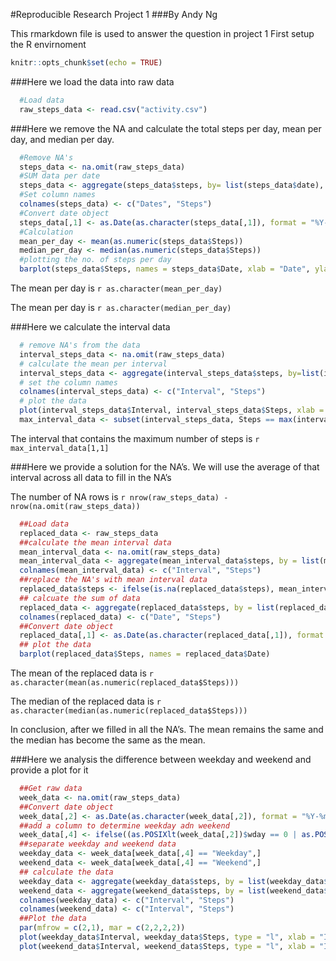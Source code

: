 #Reproducible Research Project 1
###By Andy Ng

This rmarkdown file is used to answer the question in project 1
First setup the R envirnoment
```{r setup, include=FALSE}
knitr::opts_chunk$set(echo = TRUE)
```

###Here we load the data into raw data
```{r load data}
  #Load data
  raw_steps_data <- read.csv("activity.csv")
```

###Here we remove the NA and calculate the total steps per day, mean per day, and median per day.
```{r no. of steps}
  
  #Remove NA's
  steps_data <- na.omit(raw_steps_data)
  #SUM data per date
  steps_data <- aggregate(steps_data$steps, by= list(steps_data$date), FUN = sum)
  #Set column names
  colnames(steps_data) <- c("Dates", "Steps")
  #Convert date object
  steps_data[,1] <- as.Date(as.character(steps_data[,1]), format = "%Y-%m-%d")
  #Calculation
  mean_per_day <- mean(as.numeric(steps_data$Steps))
  median_per_day <- median(as.numeric(steps_data$Steps))
  #plotting the no. of steps per day
  barplot(steps_data$Steps, names = steps_data$Date, xlab = "Date", ylab = "No. of Steps", main = "Number of steps per day")
```


The mean per day is `r as.character(mean_per_day)`

The mean per day is `r as.character(median_per_day)`

###Here we calculate the interval data
```{r 5 minutes interval plot}
  # remove NA's from the data
  interval_steps_data <- na.omit(raw_steps_data)
  # calculate the mean per interval
  interval_steps_data <- aggregate(interval_steps_data$steps, by=list(interval_steps_data$interval), FUN = mean)
  # set the column names
  colnames(interval_steps_data) <- c("Interval", "Steps")
  # plot the data
  plot(interval_steps_data$Interval, interval_steps_data$Steps, xlab = "Interval", ylab = "No. of steps", main = "Number of steps by interval across all days", type = "l")
  max_interval_data <- subset(interval_steps_data, Steps == max(interval_steps_data$Steps))
```

The interval that contains the maximum number of steps is `r max_interval_data[1,1]`

###Here we provide a solution for the NA's. We will use the average of that interval across all data to fill in the NA's

The number of NA rows is `r nrow(raw_steps_data) - nrow(na.omit(raw_steps_data))`

```{r replace missing value}
  ##Load data
  replaced_data <- raw_steps_data
  ##calculate the mean interval data
  mean_interval_data <- na.omit(raw_steps_data)
  mean_interval_data <- aggregate(mean_interval_data$steps, by = list(mean_interval_data$interval), FUN = mean)
  colnames(mean_interval_data) <- c("Interval", "Steps")
  ##replace the NA's with mean interval data
  replaced_data$steps <- ifelse(is.na(replaced_data$steps), mean_interval_data$Steps[mean_interval_data$Interval %in% replaced_data$interval], replaced_data$steps)
  ## calcuate the sum of data
  replaced_data <- aggregate(replaced_data$steps, by = list(replaced_data$date), FUN = sum)
  colnames(replaced_data) <- c("Date", "Steps")
  ##Convert date object
  replaced_data[,1] <- as.Date(as.character(replaced_data[,1]), format = "%Y-%m-%d")
  ## plot the data
  barplot(replaced_data$Steps, names = replaced_data$Date)
```

The mean of the replaced data is `r as.character(mean(as.numeric(replaced_data$Steps)))`

The median of the replaced data is `r as.character(median(as.numeric(replaced_data$Steps)))`

In conclusion, after we filled in all the NA's. The mean remains the same and the median has become the same as the mean.

###Here we analysis the difference between weekday and weekend and provide a plot for it

```{r weekday weekend analysis}
  ##Get raw data
  week_data <- na.omit(raw_steps_data)
  ##Convert date object
  week_data[,2] <- as.Date(as.character(week_data[,2]), format = "%Y-%m-%d")
  ##add a column to determine weekday adn weekend
  week_data[,4] <- ifelse((as.POSIXlt(week_data[,2])$wday == 0 | as.POSIXlt(week_data[,2])$wday == 6), "Weekend", "Weekday")
  ##separate weekday and weekend data
  weekday_data <- week_data[week_data[,4] == "Weekday",]
  weekend_data <- week_data[week_data[,4] == "Weekend",]
  ## calculate the data
  weekday_data <- aggregate(weekday_data$steps, by = list(weekday_data$interval), FUN = mean)
  weekend_data <- aggregate(weekend_data$steps, by = list(weekend_data$interval), FUN = mean)
  colnames(weekday_data) <- c("Interval", "Steps")
  colnames(weekend_data) <- c("Interval", "Steps")
  ##Plot the data
  par(mfrow = c(2,1), mar = c(2,2,2,2))
  plot(weekday_data$Interval, weekday_data$Steps, type = "l", xlab = "Interval", ylab = "No. of steps", main = "Weekday Data")
  plot(weekend_data$Interval, weekend_data$Steps, type = "l", xlab = "Interval", ylab = "No. of steps", main = "Weekend Data")
```